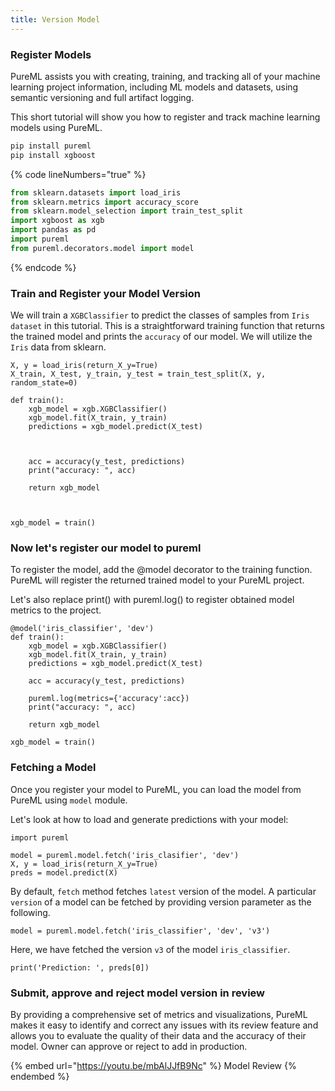 ```yaml
---
title: Version Model
---
```


### Register Models

PureML assists you with creating, training, and tracking all of your machine learning project information, including ML models and datasets, using semantic versioning and full artifact logging.

This short tutorial will show you how to register and track machine learning models using PureML.

```bash
pip install pureml
pip install xgboost
```

{% code lineNumbers="true" %}

```python
from sklearn.datasets import load_iris
from sklearn.metrics import accuracy_score
from sklearn.model_selection import train_test_split
import xgboost as xgb
import pandas as pd
import pureml
from pureml.decorators.model import model
```

{% endcode %}

### Train and Register your Model Version

We will train a `XGBClassifier` to predict the classes of samples from `Iris dataset` in this tutorial. This is a straightforward training function that returns the trained model and prints the `accuracy` of our model. We will utilize the `Iris` data from sklearn.

```
X, y = load_iris(return_X_y=True)
X_train, X_test, y_train, y_test = train_test_split(X, y, random_state=0)
```

```
def train():
    xgb_model = xgb.XGBClassifier()
    xgb_model.fit(X_train, y_train)    
    predictions = xgb_model.predict(X_test)

 

    acc = accuracy(y_test, predictions)    
    print("accuracy: ", acc)

    return xgb_model

 

xgb_model = train()
```

### Now let's register our model to pureml

To register the model, add the @model decorator to the training function. PureML will register the returned trained model to your PureML project.

Let's also replace print() with pureml.log() to register obtained model metrics to the project.

```
@model('iris_classifier', 'dev')
def train():
    xgb_model = xgb.XGBClassifier()
    xgb_model.fit(X_train, y_train)    
    predictions = xgb_model.predict(X_test)

    acc = accuracy(y_test, predictions)     

    pureml.log(metrics={'accuracy':acc})
    print("accuracy: ", acc)

    return xgb_model 

xgb_model = train()
```

### Fetching a Model

Once you register your model to PureML, you can load the model from PureML using `model` module.

Let's look at how to load and generate predictions with your model:

```
import pureml

model = pureml.model.fetch('iris_clasifier', 'dev')
X, y = load_iris(return_X_y=True)
preds = model.predict(X) 
```

By default, `fetch` method fetches `latest` version of the model. A particular `version` of a model can be fetched by providing version parameter as the following.

```
model = pureml.model.fetch('iris_classifier', 'dev', 'v3')
```

Here, we have fetched the version `v3` of the model `iris_classifier`.

```
print('Prediction: ', preds[0])
```

### Submit, approve and reject model version in review

By providing a comprehensive set of metrics and visualizations, PureML makes it easy to identify and correct any issues with its review feature and allows you to evaluate the quality of their data and the accuracy of their model. Owner can approve or reject to add in production.

{% embed url="https://youtu.be/mbAlJJfB9Nc" %}
Model Review
{% endembed %}
